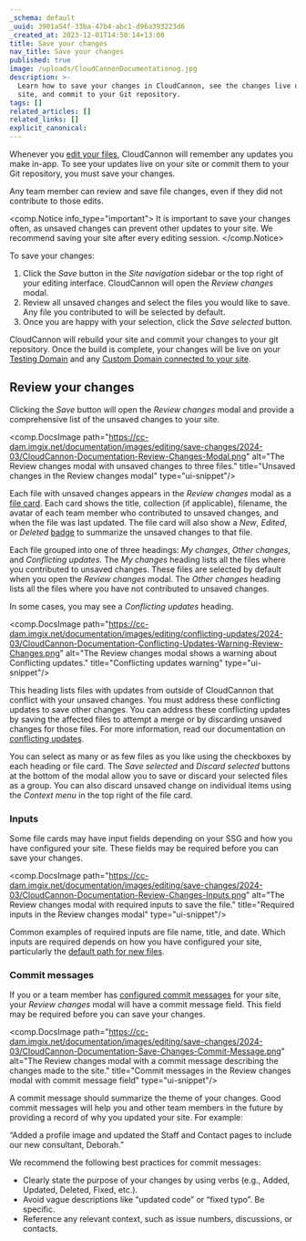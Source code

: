 ```yaml
---
_schema: default
_uuid: 3901a54f-33ba-47b4-abc1-d96a393223d6
_created_at: 2023-12-01T14:50:14+13:00
title: Save your changes
nav_title: Save your changes
published: true
image: /uploads/CloudCannonDocumentationog.jpg
description: >-
  Learn how to save your changes in CloudCannon, see the changes live on your
  site, and commit to your Git repository.
tags: []
related_articles: []
related_links: []
explicit_canonical:
---
```

Whenever you [edit your files](/documentation/articles/edit-your-files/), CloudCannon will remember any updates you make in-app. To see your updates live on your site or commit them to your Git repository, you must save your changes.

Any team member can review and save file changes, even if they did not contribute to those edits.

<comp.Notice info_type="important">
  It is important to save your changes often, as unsaved changes can prevent other updates to your site. We recommend saving your site after every editing session.
</comp.Notice>

To save your changes:

1. Click the *Save* button in the *Site navigation* sidebar or the top right of your editing interface. CloudCannon will open the *Review changes* modal.
2. Review all unsaved changes and select the files you would like to save. Any file you contributed to will be selected by default.
3. Once you are happy with your selection, click the *Save selected* button.

CloudCannon will rebuild your site and commit your changes to your git repository. Once the build is complete, your changes will be live on your [Testing Domain](/documentation/articles/testing-domain/) and any [Custom Domain connected to your site](/documentation/articles/what-is-a-custom-domain/).

## Review your changes

Clicking the *Save* button will open the *Review changes* modal and provide a comprehensive list of the unsaved changes to your site.

<comp.DocsImage path="https://cc-dam.imgix.net/documentation/images/editing/save-changes/2024-03/CloudCannon-Documentation-Review-Changes-Modal.png" alt="The Review changes modal with unsaved changes to three files." title="Unsaved changes in the Review changes modal" type="ui-snippet"/>

Each file with unsaved changes appears in the *Review changes* modal as a [file card](/documentation/articles/configure-your-card-previews/). Each card shows the title, collection (if applicable), filename, the avatar of each team member who contributed to unsaved changes, and when the file was last updated. The file card will also show a *New*, *Edited*, or *Deleted* [badge](/documentation/articles/edit-your-files/#file-badges-in-the-collection-browser) to summarize the unsaved changes to that file.

Each file grouped into one of three headings: *My changes*, *Other changes*, and *Conflicting updates*. The *My changes* heading lists all the files where you contributed to unsaved changes. These files are selected by default when you open the *Review changes* modal. The *Other changes* heading lists all the files where you have not contributed to unsaved changes.

In some cases, you may see a *Conflicting updates* heading.

<comp.DocsImage path="https://cc-dam.imgix.net/documentation/images/editing/conflicting-updates/2024-03/CloudCannon-Documentation-Conflicting-Updates-Warning-Review-Changes.png" alt="The Review changes modal shows a warning about Conflicting updates." title="Conflicting updates warning" type="ui-snippet"/>

This heading lists files with updates from outside of CloudCannon that conflict with your unsaved changes. You must address these conflicting updates to save other changes. You can address these conflicting updates by saving the affected files to attempt a merge or by discarding unsaved changes for those files. For more information, read our documentation on [conflicting updates](/documentation/articles/conflicting-updates/).

You can select as many or as few files as you like using the checkboxes by each heading or file card. The *Save selected* and *Discard selected* buttons at the bottom of the modal allow you to save or discard your selected files as a group. You can also discard unsaved change on individual items using the *Context menu* in the top right of the file card.

### Inputs

Some file cards may have input fields depending on your SSG and how you have configured your site. These fields may be required before you can save your changes.

<comp.DocsImage path="https://cc-dam.imgix.net/documentation/images/editing/save-changes/2024-03/CloudCannon-Documentation-Review-Changes-Inputs.png" alt="The Review changes modal with required inputs to save the file." title="Required inputs in the Review changes modal" type="ui-snippet"/>

Common examples of required inputs are file name, title, and date. Which inputs are required depends on how you have configured your site, particularly the [default path for new files](/documentation/articles/set-the-path-for-new-files/).

### Commit messages

If you or a team member has [configured commit messages](/documentation/articles/configure-your-commit-messages/) for your site, your *Review changes* modal will have a commit message field. This field may be required before you can save your changes.

<comp.DocsImage path="https://cc-dam.imgix.net/documentation/images/editing/save-changes/2024-03/CloudCannon-Documentation-Save-Changes-Commit-Message.png" alt="The Review changes modal with a commit message describing the changes made to the site." title="Commit messages in the Review changes modal with commit message field" type="ui-snippet"/>

A commit message should summarize the theme of your changes. Good commit messages will help you and other team members in the future by providing a record of why you updated your site. For example:

“Added a profile image and updated the Staff and Contact pages to include our new consultant, Deborah.”

We recommend the following best practices for commit messages:

* Clearly state the purpose of your changes by using verbs (e.g., Added, Updated, Deleted, Fixed, etc.).
* Avoid vague descriptions like “updated code” or “fixed typo”. Be specific.
* Reference any relevant context, such as issue numbers, discussions, or contacts.